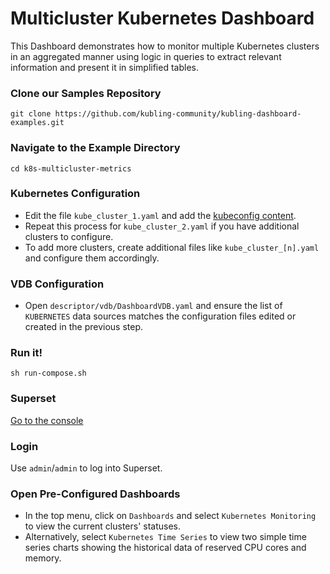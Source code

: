 
# Multicluster Kubernetes Dashboard

This Dashboard demonstrates how to monitor multiple Kubernetes clusters in an aggregated manner using logic in queries to extract relevant information and present it in simplified tables.

<Steps>

### Clone our Samples Repository

```shell copy
git clone https://github.com/kubling-community/kubling-dashboard-examples.git
```

### Navigate to the Example Directory
```shell copy
cd k8s-multicluster-metrics
```

### Kubernetes Configuration

- Edit the file `kube_cluster_1.yaml` and add the [kubeconfig content](https://kubernetes.io/docs/concepts/configuration/organize-cluster-access-kubeconfig/).
- Repeat this process for `kube_cluster_2.yaml` if you have additional clusters to configure.
- To add more clusters, create additional files like `kube_cluster_[n].yaml` and configure them accordingly.

### VDB Configuration
- Open `descriptor/vdb/DashboardVDB.yaml` and ensure the list of `KUBERNETES` data sources matches the configuration files edited or created in the previous step.

### Run it!

```shell copy
sh run-compose.sh
```

### Superset
[Go to the console](http://localhost:8088 "target=_blank")

### Login
Use `admin`/`admin` to log into Superset.

### Open Pre-Configured Dashboards
- In the top menu, click on `Dashboards` and select `Kubernetes Monitoring` to view the current clusters' statuses.
- Alternatively, select `Kubernetes Time Series` to view two simple time series charts showing the historical data of reserved CPU cores and memory.

</Steps>
